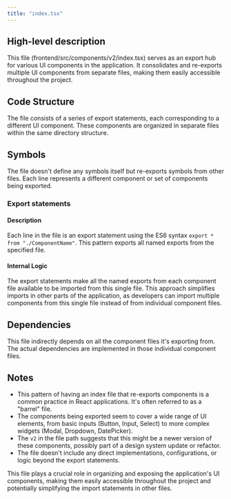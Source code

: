 ```yaml
---
title: "index.tsx"
---
```


## High-level description
This file (frontend/src/components/v2/index.tsx) serves as an export hub for various UI components in the application. It consolidates and re-exports multiple UI components from separate files, making them easily accessible throughout the project.

## Code Structure
The file consists of a series of export statements, each corresponding to a different UI component. These components are organized in separate files within the same directory structure.

## Symbols
The file doesn't define any symbols itself but re-exports symbols from other files. Each line represents a different component or set of components being exported.

### Export statements
#### Description
Each line in the file is an export statement using the ES6 syntax `export * from "./ComponentName"`. This pattern exports all named exports from the specified file.

#### Internal Logic
The export statements make all the named exports from each component file available to be imported from this single file. This approach simplifies imports in other parts of the application, as developers can import multiple components from this single file instead of from individual component files.

## Dependencies
This file indirectly depends on all the component files it's exporting from. The actual dependencies are implemented in those individual component files.

## Notes
- This pattern of having an index file that re-exports components is a common practice in React applications. It's often referred to as a "barrel" file.
- The components being exported seem to cover a wide range of UI elements, from basic inputs (Button, Input, Select) to more complex widgets (Modal, Dropdown, DatePicker).
- The `v2` in the file path suggests that this might be a newer version of these components, possibly part of a design system update or refactor.
- The file doesn't include any direct implementations, configurations, or logic beyond the export statements.

This file plays a crucial role in organizing and exposing the application's UI components, making them easily accessible throughout the project and potentially simplifying the import statements in other files.
